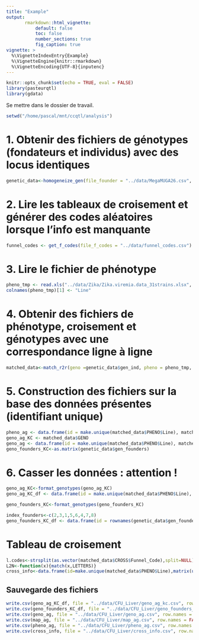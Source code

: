 ```yaml
---
title: "Example"
output:
       rmarkdown::html_vignette:
           default: false
           toc: false
           number_sections: true
           fig_caption: true
vignette: >
  %\VignetteIndexEntry{Example}
  %\VignetteEngine{knitr::rmarkdown}
  %\VignetteEncoding{UTF-8}{inputenc}
---
```


```r
knitr::opts_chunk$set(echo = TRUE, eval = FALSE)
library(pasteurqtl)
library(gdata)
```

Se mettre dans le dossier de travail.


```r
setwd("/home/pascal/mnt/ccqtl/analysis")
```


# 1. Obtenir des fichiers de génotypes (fondateurs et individus) avec des locus identiques

```r
genetic_data<-homogeneize_gen(file_founder = "../data/MegaMUGA26.csv", file_individuals = "../data/MRCAgenotypes.csv")
```

# 2. Lire les tableaux de croisement et générer des codes aléatoires lorsque l'info est manquante

```r
funnel_codes <- get_f_codes(file_f_codes = "../data/funnel_codes.csv")
```

# 3. Lire le fichier de phénotype

```r
pheno_tmp <- read.xls("../data/Zika/Zika.viremia.data_31strains.xlsx", sheet = 2, stringsAsFactors = FALSE)
colnames(pheno_tmp)[1] <- "Line"
```


# 4. Obtenir des fichiers de phénotype, croisement et génotypes avec une correspondance ligne à ligne

```r
matched_data<-match_r2r(geno =genetic_data$gen_ind, pheno = pheno_tmp, fun_codes=funnel_codes)
```


# 5. Construction des fichiers sur la base des données présentes (identifiant unique)

```r
pheno_ag <- data.frame(id = make.unique(matched_data$PHENO$Line), matched_data$PHENO[, "decr"])
geno_ag_KC <- matched_data$GENO
geno_ag <- data.frame(id = make.unique(matched_data$PHENO$Line), matched_data$GENO)
geno_founders_KC<-as.matrix(genetic_data$gen_founders)
```


# 6. Casser les données : attention !

```r
geno_ag_KC<-format_genotypes(geno_ag_KC)
geno_ag_KC_df <- data.frame(id = make.unique(matched_data$PHENO$Line), geno_ag_KC)

geno_founders_KC<-format_genotypes(geno_founders_KC)

index_founders<-c(2,3,1,5,6,4,7,8)
geno_founders_KC_df <- data.frame(id = rownames(genetic_data$gen_founders)[index_founders,], geno_founders_KC[index_founders,])
```


# Tableau de croisement

```r
l.codes<-strsplit(as.vector(matched_data$CROSS$Funnel_Code),split=NULL)
L2N<-function(x){match(x,LETTERS)}
cross_info<-data.frame(id=make.unique(matched_data$PHENO$Line),matrix(unlist(lapply(l.codes,L2N)), ncol = 8, byrow = TRUE))
```



## Sauvegarde des fichiers

```r
write.csv(geno_ag_KC_df, file = "../data/CFU_Liver/geno_ag_kc.csv", row.names = FALSE, quote=F)
write.csv(geno_founders_KC_df, file = "../data/CFU_Liver/geno_founders_kc.csv", row.names = FALSE, quote=F)
write.csv(geno_ag, file = "../data/CFU_Liver/geno_ag.csv", row.names = FALSE, quote=F)
write.csv(map_ag, file = "../data/CFU_Liver/map_ag.csv", row.names = FALSE, quote=F)
write.csv(pheno_ag, file = "../data/CFU_Liver/pheno_ag.csv", row.names = FALSE, quote=F)
write.csv(cross_info, file = "../data/CFU_Liver/cross_info.csv", row.names = FALSE, quote=F)
```


